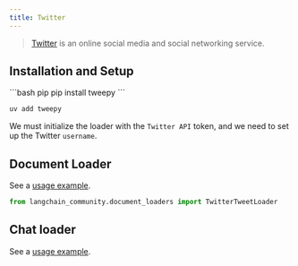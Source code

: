 ```yaml
---
title: Twitter
---
```


>[Twitter](https://twitter.com/) is an online social media and social networking service.


## Installation and Setup

<CodeGroup>
```bash pip
pip install tweepy
```

```bash uv
uv add tweepy
```
</CodeGroup>

We must initialize the loader with the `Twitter API` token, and we need to set up the Twitter `username`.


## Document Loader

See a [usage example](/oss/integrations/document_loaders/twitter).

```python
from langchain_community.document_loaders import TwitterTweetLoader
```

## Chat loader

See a [usage example](/oss/integrations/chat_loaders/twitter).
